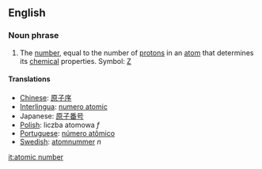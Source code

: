 ==English==
=== Noun phrase ===
#The [[number]], equal to the number of [[proton]]s in an [[atom]] that determines its [[chemical]] properties.  Symbol: [[Z]]

==== Translations ====
*[[Chinese]]: [[原子序]]
*[[Interlingua]]: [[numero atomic]]
*Japanese: [[原子番号]]
*[[Polish]]: liczba atomowa ''f''
*[[Portuguese]]: [[número atômico]]
*[[Swedish]]: [[atomnummer]] ''n''

[[it:atomic number]]